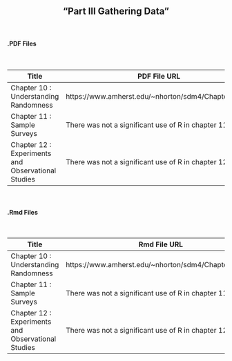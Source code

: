 <h2>
<center>
"Part III Gathering Data"
</center>
</h2>


</br>
<h4><right>.PDF Files</right></h4>
</br>

Title  | PDF File URL
------------- | -------------
Chapter 10 : Understanding Randomness | https://www.amherst.edu/~nhorton/sdm4/Chapter10.pdf
Chapter 11 : Sample Surveys | There was not a significant use of R in chapter 11
Chapter 12 : Experiments and Observational Studies | There was not a significant use of R in chapter 12

</br>
<h4><right>.Rmd Files</right></h4>
</br>

Title  | Rmd File URL
------------- | -------------
Chapter 10 : Understanding Randomness | https://www.amherst.edu/~nhorton/sdm4/Chapter10.Rmd
Chapter 11 : Sample Surveys | There was not a significant use of R in chapter 11
Chapter 12 : Experiments and Observational Studies | There was not a significant use of R in chapter 12